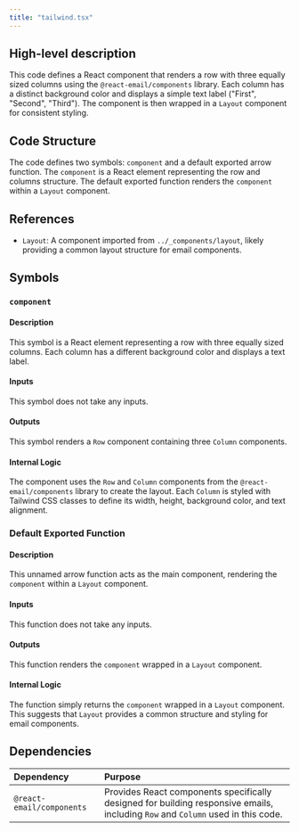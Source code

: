 ```yaml
---
title: "tailwind.tsx"
---
```


## High-level description
This code defines a React component that renders a row with three equally sized columns using the `@react-email/components` library. Each column has a distinct background color and displays a simple text label ("First", "Second", "Third"). The component is then wrapped in a `Layout` component for consistent styling.

## Code Structure
The code defines two symbols: `component` and a default exported arrow function. The `component` is a React element representing the row and columns structure. The default exported function renders the `component` within a `Layout` component.

## References
- `Layout`: A component imported from `../_components/layout`, likely providing a common layout structure for email components.

## Symbols

### `component`
#### Description
This symbol is a React element representing a row with three equally sized columns. Each column has a different background color and displays a text label.

#### Inputs
This symbol does not take any inputs.

#### Outputs
This symbol renders a `Row` component containing three `Column` components.

#### Internal Logic
The component uses the `Row` and `Column` components from the `@react-email/components` library to create the layout. Each `Column` is styled with Tailwind CSS classes to define its width, height, background color, and text alignment.

### Default Exported Function
#### Description
This unnamed arrow function acts as the main component, rendering the `component` within a `Layout` component.

#### Inputs
This function does not take any inputs.

#### Outputs
This function renders the `component` wrapped in a `Layout` component.

#### Internal Logic
The function simply returns the `component` wrapped in a `Layout` component. This suggests that `Layout` provides a common structure and styling for email components.

## Dependencies
| Dependency | Purpose |
|:-----------|:--------|
| `@react-email/components` | Provides React components specifically designed for building responsive emails, including `Row` and `Column` used in this code. |

